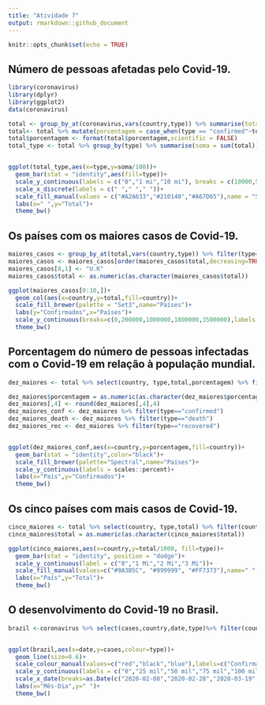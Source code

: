 ```yaml
---
title: "Atividade 7"
output: rmarkdown::github_document
---
```


```r
knitr::opts_chunk$set(echo = TRUE)
```

## Número de pessoas afetadas pelo Covid-19.

```r
library(coronavirus)
library(dplyr)
library(ggplot2)
data(coronavirus)

total <- group_by_at(coronavirus,vars(country,type)) %>% summarise(total = sum(cases))
total<- total %>% mutate(porcentagem = case_when(type == "confirmed"~total/12910357,type=="death"~total/569128,type=="recovered"~total/7116957))
total$porcentagem <- format(total$porcentagem,scientific = FALSE)
total_type <- total %>% group_by(type) %>% summarise(soma = sum(total))


ggplot(total_type,aes(x=type,y=soma/100))+
  geom_bar(stat = "identity",aes(fill=type))+
  scale_y_continuous(labels = c("0","1 mi","10 mi"), breaks = c(10000,50000,100000))+
  scale_x_discrete(labels = c(" "," "," "))+
  scale_fill_manual(values = c("#A2A633","#210140","#A67D65"),name = "Situação",labels=c("Confirmados","Mortes","Recuperados"))+
  labs(x=" ",y="Total")+
  theme_bw()
```

## Os países com os maiores casos de Covid-19.


```r
maiores_casos <- group_by_at(total,vars(country,type)) %>% filter(type=="confirmed")
maiores_casos <- maiores_casos[order(maiores_casos$total,decreasing=TRUE),]
maiores_casos[8,1] <- "U.K"
maiores_casos$total <- as.numeric(as.character(maiores_casos$total))

ggplot(maiores_casos[0:10,])+
  geom_col(aes(x=country,y=total,fill=country))+
  scale_fill_brewer(palette = "Set3",name="Países")+
  labs(y="Confirmados",x="Países")+
  scale_y_continuous(breaks=c(0,200000,1000000,1800000,3500000),labels = c("0","200 Mil","1 Mi","1.8 Mi","4 Mi"),limits = c(0,4000000))+
  theme_bw()

```


## Porcentagem do número de pessoas infectadas com o Covid-19 em relação à população mundial.
```r

dez_maiores <- total %>% select(country, type,total,porcentagem) %>% filter(country %in% c("US","Brazil","India","Russia","Peru","Chile","Mexico","U.K","South Africa","Iran"))

dez_maiores$porcentagem = as.numeric(as.character(dez_maiores$porcentagem))
dez_maiores[,4] <- round(dez_maiores[,4],4)
dez_maiores_conf <- dez_maiores %>% filter(type=="confirmed")
dez_maiores_death <- dez_maiores %>% filter(type=="death")
dez_maiores_rec <- dez_maiores %>% filter(type=="recovered")


ggplot(dez_maiores_conf,aes(x=country,y=porcentagem,fill=country))+
  geom_bar(stat = "identity",color="black")+
  scale_fill_brewer(palette="Spectral",name="Países")+
  scale_y_continuous(labels = scales::percent)+
  labs(x="País",y="Confirmados")+
  theme_bw()

```


## Os cinco países com mais casos de Covid-19.
```r

cinco_maiores <- total %>% select(country, type,total) %>% filter(country %in% c("US","Brazil","India","Russia","Peru"))
cinco_maiores$total = as.numeric(as.character(cinco_maiores$total))

ggplot(cinco_maiores,aes(x=country,y=total/1000, fill=type))+
  geom_bar(stat = "identity", position = "dodge")+
  scale_y_continuous(label = c("0","1 Mi","2 Mi","3 Mi"))+
  scale_fill_manual(values=c("#9A3B5C", "#999999", "#FF7373"),name=" ",labels=c("Confirmados","Mortes","Recuperados"))+
  labs(x="País",y="Total")+
  theme_bw()
```


## O desenvolvimento do Covid-19 no Brasil.
```r
brazil <-coronavirus %>% select(cases,country,date,type)%>% filter(country=='Brazil')


ggplot(brazil,aes(x=date,y=cases,colour=type))+
  geom_line(size=0.6)+
  scale_colour_manual(values=c("red","black","blue"),labels=c("Confirmados","Mortes","Recuperados"),name=" ")+
  scale_y_continuous(labels = c("0","25 mil","50 mil","75 mil","100 mil","125 mil"),breaks = c(0,25000,50000,75000,100000,125000))+
  scale_x_date(breaks=as.Date(c("2020-02-08","2020-02-28","2020-03-19","2020-04-08","2020-04-28","2020-05-18","2020-06-07","2020-06-27","2020-07-17")),limits = as.Date(c("2020-02-01","2020-07-20")),position = "top",labels = c("02-08","02-28","03-19","04-08","04-28","05-18","06-07","06-27","07-17"))+
  labs(x="Mês-Dia",y=" ")+
  theme_bw()

```
